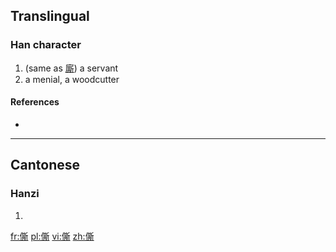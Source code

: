==Translingual==

===Han character===
{{Han char|rn=9|rad=人|as=12|sn=14|four=|canj=人廿金中 (OTCL)}}

# (same as [[廝]]) a servant
# a menial, a woodcutter

====References====
* {{Han ref|kx=0117.280|hdz=10217.040|uh=348B|ud=13451}}

----

==Cantonese==

===Hanzi===
{{yue-hanzi|jyut=|y=si1}}

# {{defn|lang=yue|sort=人12}}

[[fr:㒋]]
[[pl:㒋]]
[[vi:㒋]]
[[zh:㒋]]